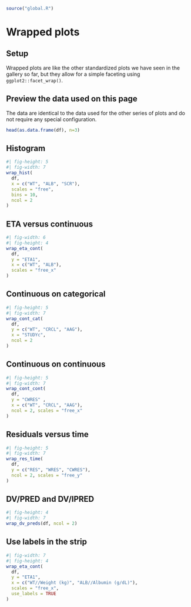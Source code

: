 
```r
source("global.R")
```

# Wrapped plots

## Setup

Wrapped plots are like the other standardized plots we have 
seen in the gallery so far, but they allow for a simple faceting
using `ggplot2::facet_wrap()`.

:::{.callout-note collapse=true appearance="simple"}

## Preview the data used on this page

The data are identical to the data used for the other series of
plots and do not require any special configuration.


```r
head(as.data.frame(df), n=3)
```

:::

## Histogram
```r
#| fig-height: 5
#| fig-width: 7
wrap_hist(
  df, 
  x = c("WT", "ALB", "SCR"), 
  scales = "free", 
  bins = 10, 
  ncol = 2
)
```

## ETA versus continuous
```r
#| fig-width: 6
#| fig-height: 4
wrap_eta_cont(
  df, 
  y = "ETA1", 
  x = c("WT", "ALB"), 
  scales = "free_x"
)
```

## Continuous on categorical

```r
#| fig-height: 5
#| fig-width: 7
wrap_cont_cat(
  df, 
  y = c("WT", "CRCL", "AAG"), 
  x = "STUDYc", 
  ncol = 2
) 
```

## Continuous on continuous

```r
#| fig-height: 5
#| fig-width: 7
wrap_cont_cont(
  df, 
  y = "CWRES" , 
  x = c("WT", "CRCL", "AAG"), 
  ncol = 2, scales = "free_x"
) 
```


## Residuals versus time

```r
#| fig-height: 5
#| fig-width: 7
wrap_res_time(
  df, 
  y = c("RES", "WRES", "CWRES"), 
  ncol = 2, scales = "free_y"
) 
```

## DV/PRED and DV/IPRED

```r
#| fig-height: 4
#| fig-width: 7
wrap_dv_preds(df, ncol = 2)
```

## Use labels in the strip
```r
#| fig-width: 7
#| fig-height: 4
wrap_eta_cont(
  df, 
  y = "ETA1", 
  x = c("WT//Weight (kg)", "ALB//Albumin (g/dL)"),
  scales = "free_x", 
  use_labels = TRUE
)
```

